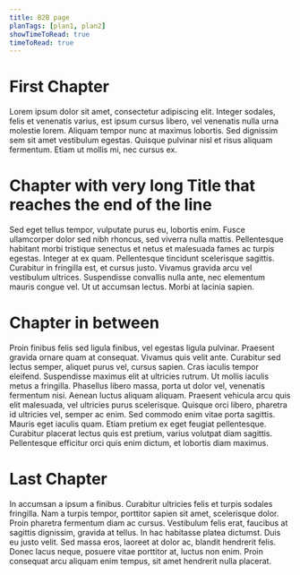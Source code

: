 ```yaml
---
title: B2B page
planTags: [plan1, plan2]
showTimeToRead: true
timeToRead: true
---
```


# First Chapter <PlanTag plan="plan1" />

Lorem ipsum dolor sit amet, <PlanTag plan="plan2" /> consectetur adipiscing elit. Integer sodales, felis et venenatis varius, est ipsum cursus libero, vel venenatis nulla urna molestie lorem.
Aliquam tempor nunc at maximus lobortis.
Sed dignissim sem sit amet vestibulum egestas. Quisque pulvinar nisl et risus aliquam fermentum. Etiam ut mollis mi, nec cursus ex.

# Chapter with very long Title that reaches the end of the line

Sed eget tellus tempor, vulputate purus eu, lobortis enim. Fusce ullamcorper dolor sed nibh rhoncus, sed viverra nulla mattis.
Pellentesque habitant morbi tristique senectus et netus et malesuada fames ac turpis egestas. Integer at ex quam. Pellentesque tincidunt scelerisque sagittis.
Curabitur in fringilla est, et cursus justo. Vivamus gravida arcu vel vestibulum ultrices. Suspendisse convallis nulla ante, nec elementum mauris congue vel.
Ut ut accumsan lectus. Morbi at lacinia sapien.

# Chapter in between

Proin finibus felis sed ligula finibus, vel egestas ligula pulvinar. Praesent gravida ornare quam at consequat.
Vivamus quis velit ante. Curabitur sed lectus semper, aliquet purus vel, cursus sapien. Cras iaculis tempor eleifend. Suspendisse maximus elit at ultricies rutrum.
Ut mollis iaculis metus a fringilla. Phasellus libero massa, porta ut dolor vel, venenatis fermentum nisi. Aenean luctus aliquam aliquam.
Praesent vehicula arcu quis elit malesuada, vel ultricies purus scelerisque. Quisque orci libero, pharetra id ultricies vel, semper ac enim.
Sed commodo enim vitae porta sagittis. Mauris eget iaculis quam. Etiam pretium ex eget feugiat pellentesque.
Curabitur placerat lectus quis est pretium, varius volutpat diam sagittis. Pellentesque efficitur orci quis enim dictum, et lobortis diam maximus.

# Last Chapter

In accumsan a ipsum a finibus. Curabitur ultricies felis et turpis sodales fringilla. Nam a turpis tempor, porttitor sapien sit amet, scelerisque dolor.
Proin pharetra fermentum diam ac cursus. Vestibulum felis erat, faucibus at sagittis dignissim, gravida at tellus. In hac habitasse platea dictumst.
Duis eu justo velit. Sed massa eros, laoreet at dolor ac, blandit hendrerit felis. Donec lacus neque, posuere vitae porttitor at, luctus non enim.
Proin consequat arcu aliquam enim tempus, sit amet hendrerit nulla placerat.
